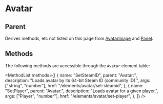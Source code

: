 
# Avatar

## Parent

Derives methods, etc not listed on this page from [AvatarImage](https://wiki.facepunch.com/gmod/AvatarImage) and [Panel](/elements/panel).

## Methods

The following methods are accessible through the `Avatar` element table:

<MethodList
  methods={[
    {
      name: "SetSteamID",
      parent: "Avatar:",
      description: "Loads avatar by its 64-bit Steam ID (community ID).",
      args: ["string", "number"],
      href: "/elements/avatar/set-steamid",
    },
    {
      name: "SetPlayer",
      parent: "Avatar:",
      description: "Loads avatar for a given player.",
      args: ["Player", "number"],
      href: "/elements/avatar/set-player",
    },
  ]}
/>
